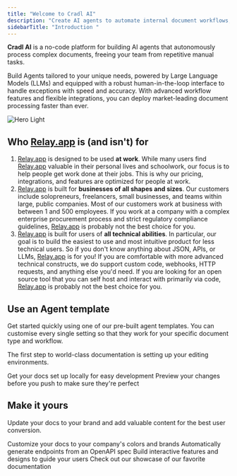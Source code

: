```yaml
---
title: "Welcome to Cradl AI"
description: "Create AI agents to automate internal document workflows, fast and without writing a single line of code. "
sidebarTitle: "Introduction "
---
```


**Cradl AI** is a no-code platform for building AI agents that autonomously process complex documents, freeing your team from repetitive manual tasks.

Build Agents tailored to your unique needs, powered by Large Language Models (LLMs) and equipped with a robust human-in-the-loop interface to handle exceptions with speed and accuracy. With advanced workflow features and flexible integrations, you can deploy market-leading document processing faster than ever.

<img
  className="block dark:hidden"
  src="/Youtube.jpg"
  alt="Hero Light"
  title={true}
/>

## **Who **[**Relay.app**](http://Relay.app)** is (and isn't) for**

1. [Relay.app](http://Relay.app) is designed to be used **at work**. While many users find [Relay.app](http://Relay.app) valuable in their personal lives and schoolwork, our focus is to help people get work done at their jobs. This is why our pricing, integrations, and features are optimized for people at work.
2. [Relay.app](http://Relay.app) is built for **businesses of all shapes and sizes**. Our customers include solopreneurs, freelancers, small businesses, and teams within large, public companies. Most of our customers work at business with between 1 and 500 employees. If you work at a company with a complex enterprise procurement process and strict regulatory compliance guidelines, [Relay.app](http://Relay.app) is probably not the best choice for you.
3. [Relay.app](http://Relay.app) is built for users of **all technical abilities**. In particular, our goal is to build the easiest to use and most intuitive product for less technical users. So if you don't know anything about JSON, APIs, or LLMs, [Relay.app](http://Relay.app) is for you\! If you are comfortable with more advanced technical constructs, we do support custom code, webhooks, HTTP requests, and anything else you'd need. If you are looking for an open source tool that you can self host and interact with primarily via code, [Relay.app](http://Relay.app) is probably not the best choice for you.

## **Use an Agent template**

Get started quickly using one of our pre-built agent templates. You can customise every single setting so that they work for your specific document type and workflow.

The first step to world-class documentation is setting up your editing environments.

<CardGroup cols={2}>
  <Card title="Create your AI Agent " icon="pen-to-square" href="https://mintlify.com/docs/quickstart">
    Get your docs set up locally for easy development
  </Card>
  <Card title="Preview Changes" icon="image" href="https://mintlify.com/docs/development">
    Preview your changes before you push to make sure they're perfect
  </Card>
</CardGroup>

## Make it yours

Update your docs to your brand and add valuable content for the best user conversion.

<CardGroup cols={2}>
  <Card title="Edit AI model" icon="palette" href="https://mintlify.com/docs/settings/global">
    Customize your docs to your company's colors and brands
  </Card>
  <Card title="Invite human reviewes" icon="code" href="https://mintlify.com/docs/api-playground/openapi">
    Automatically generate endpoints from an OpenAPI spec
  </Card>
  <Card title="Add Components" icon="screwdriver-wrench" href="https://mintlify.com/docs/content/components/accordions">
    Build interactive features and designs to guide your users
  </Card>
  <Card title="Get Inspiration" icon="stars" href="https://mintlify.com/customers">
    Check out our showcase of our favorite documentation
  </Card>
</CardGroup>